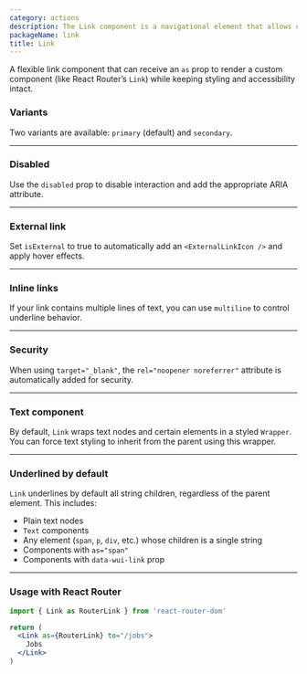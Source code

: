 ```yaml
---
category: actions
description: The Link component is a navigational element that allows users to navigate to internal or external pages. It supports variants, accessibility attributes, and can wrap text or other components to apply consistent styling and behavior. Useful for creating an intuitive, interconnected user experience.
packageName: link
title: Link
---
```


A flexible link component that can receive an `as` prop to render a custom component (like React Router’s `Link`) while keeping styling and accessibility intact.

### Variants

Two variants are available: `primary` (default) and `secondary`.

<div data-playground="variants.tsx" data-component="Link"></div>

---

### Disabled

Use the `disabled` prop to disable interaction and add the appropriate ARIA attribute.

<div data-playground="disabled.tsx" data-component="Link"></div>

---

### External link

Set `isExternal` to true to automatically add an `<ExternalLinkIcon />` and apply hover effects.

<div data-playground="external.tsx" data-component="Link"></div>

---

### Inline links

If your link contains multiple lines of text, you can use `multiline` to control underline behavior.

<div data-playground="inline.tsx" data-component="Link"></div>

---

### Security

When using `target="_blank"`, the `rel="noopener noreferrer"` attribute is automatically added for security.

<div data-playground="security.tsx" data-component="Link"></div>

---

### Text component

By default, `Link` wraps text nodes and certain elements in a styled `Wrapper`.  
You can force text styling to inherit from the parent using this wrapper.

<div data-playground="text-component.tsx" data-component="Link"></div>

---

### Underlined by default

`Link` underlines by default all string children, regardless of the parent element. This includes:

- Plain text nodes
- `Text` components
- Any element (`span`, `p`, `div`, etc.) whose children is a single string
- Components with `as="span"`
- Components with `data-wui-link` prop

<div data-playground="underline.tsx" data-component="Link"></div>

---

### Usage with React Router

```jsx
import { Link as RouterLink } from 'react-router-dom'

return (
  <Link as={RouterLink} to="/jobs">
    Jobs
  </Link>
)
```
